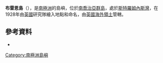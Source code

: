 {{Coord|54|10|S|36|42|W|source:GNIS|display=title}}

'''布雷恩島'''（{{lang-en|Brain Island}}），是[[南極洲|南極洲]]的島嶼，位於[[南喬治亞群島|南喬治亞群島]]，處於[[斯特羅姆內斯灣|斯特羅姆內斯灣]]，在1928年由[[英國|英國]]研究隊繪入地點和命名，由[[英國海外領土|英國海外領土]]管轄。

==參考資料==
* {{usgs-gazetteer|id=1822}}

{{Antarctica-geo-stub}}
[[Category:南極洲島嶼|Category:南極洲島嶼]]